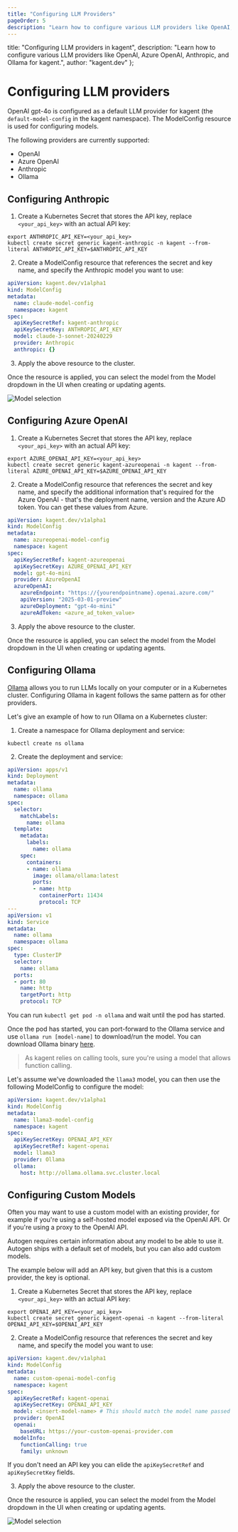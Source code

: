 ```yaml
---
title: "Configuring LLM Providers"
pageOrder: 5
description: "Learn how to configure various LLM providers like OpenAI, Azure OpenAI, Anthropic, and Ollama for kagent."
---
```


  title: "Configuring LLM providers in kagent",
  description: "Learn how to configure various LLM providers like OpenAI, Azure OpenAI, Anthropic, and Ollama for kagent.",
  author: "kagent.dev"
};

# Configuring LLM providers

OpenAI gpt-4o is configured as a default LLM provider for kagent (the `default-model-config` in the kagent namespace). The ModelConfig resource is used for configuring models.

The following providers are currently supported:

- OpenAI
- Azure OpenAI
- Anthropic
- Ollama

## Configuring Anthropic

1. Create a Kubernetes Secret that stores the API key, replace `<your_api_key>` with an actual API key:

```shell
export ANTHROPIC_API_KEY=<your_api_key>
kubectl create secret generic kagent-anthropic -n kagent --from-literal ANTHROPIC_API_KEY=$ANTHROPIC_API_KEY
```

2. Create a ModelConfig resource that references the secret and key name, and specify the Anthropic model you want to use:

```yaml
apiVersion: kagent.dev/v1alpha1
kind: ModelConfig
metadata:
  name: claude-model-config
  namespace: kagent
spec:
  apiKeySecretRef: kagent-anthropic
  apiKeySecretKey: ANTHROPIC_API_KEY
  model: claude-3-sonnet-20240229
  provider: Anthropic
  anthropic: {}
```

3. Apply the above resource to the cluster.

Once the resource is applied, you can select the model from the Model dropdown in the UI when creating or updating agents.

![Model selection](/images/modelselection.png "kagent model selection dropdown")


## Configuring Azure OpenAI

1. Create a Kubernetes Secret that stores the API key, replace `<your_api_key>` with an actual API key:

```shell
export AZURE_OPENAI_API_KEY=<your_api_key>
kubectl create secret generic kagent-azureopenai -n kagent --from-literal AZURE_OPENAI_API_KEY=$AZURE_OPENAI_API_KEY
```

2. Create a ModelConfig resource that references the secret and key name, and specify the additional information that's required for the Azure OpenAI - that's the deployment name, version and the Azure AD token. You can get these values from Azure.

```yaml
apiVersion: kagent.dev/v1alpha1
kind: ModelConfig
metadata:
  name: azureopenai-model-config
  namespace: kagent
spec:
  apiKeySecretRef: kagent-azureopenai
  apiKeySecretKey: AZURE_OPENAI_API_KEY
  model: gpt-4o-mini
  provider: AzureOpenAI
  azureOpenAI:
    azureEndpoint: "https://{yourendpointname}.openai.azure.com/"
    apiVersion: "2025-03-01-preview"
    azureDeployment: "gpt-4o-mini"
    azureAdToken: <azure_ad_token_value>
```

3. Apply the above resource to the cluster.

Once the resource is applied, you can select the model from the Model dropdown in the UI when creating or updating agents.

## Configuring Ollama

[Ollama](https://ollama.com) allows you to run LLMs locally on your computer or in a Kubernetes cluster. Configuring Ollama in kagent follows the same pattern as for other providers.

Let's give an example of how to run Ollama on a Kubernetes cluster:

1. Create a namespace for Ollama deployment and service:

```shell
kubectl create ns ollama
```

2. Create the deployment and service:

```yaml
apiVersion: apps/v1
kind: Deployment
metadata:
  name: ollama
  namespace: ollama
spec:
  selector:
    matchLabels:
      name: ollama
  template:
    metadata:
      labels:
        name: ollama
    spec:
      containers:
      - name: ollama
        image: ollama/ollama:latest
        ports:
        - name: http
          containerPort: 11434
          protocol: TCP
---
apiVersion: v1
kind: Service
metadata:
  name: ollama
  namespace: ollama
spec:
  type: ClusterIP
  selector:
    name: ollama
  ports:
  - port: 80
    name: http
    targetPort: http
    protocol: TCP
```

You can run `kubectl get pod -n ollama` and wait until the pod has started.

Once the pod has started, you can port-forward to the Ollama service and use `ollama run [model-name]` to download/run the model. You can download Ollama binary [here](https://ollama.com/download/).

>As kagent relies on calling tools, sure you're using a model that allows function calling.

Let's assume we've downloaded the `llama3` model, you can then use the following ModelConfig to configure the model:

```yaml
apiVersion: kagent.dev/v1alpha1
kind: ModelConfig
metadata:
  name: llama3-model-config
  namespace: kagent
spec:
  apiKeySecretKey: OPENAI_API_KEY
  apiKeySecretRef: kagent-openai
  model: llama3
  provider: Ollama
  ollama:
    host: http://ollama.ollama.svc.cluster.local
```

## Configuring Custom Models

Often you may want to use a custom model with an existing provider, for example if you're using a self-hosted model exposed via the OpenAI API.
Or if you're using a proxy to the OpenAI API.

Autogen requires certain information about any model to be able to use it. Autogen ships with a default set of models, but you can also add custom models.

The example below will add an API key, but given that this is a custom provider, the key is optional.

1. Create a Kubernetes Secret that stores the API key, replace `<your_api_key>` with an actual API key:

```shell
export OPENAI_API_KEY=<your_api_key>
kubectl create secret generic kagent-openai -n kagent --from-literal OPENAI_API_KEY=$OPENAI_API_KEY
```

2. Create a ModelConfig resource that references the secret and key name, and specify the model you want to use:

```yaml
apiVersion: kagent.dev/v1alpha1
kind: ModelConfig
metadata:
  name: custom-openai-model-config
  namespace: kagent
spec:
  apiKeySecretRef: kagent-openai
  apiKeySecretKey: OPENAI_API_KEY
  model: <insert-model-name> # This should match the model name passed to the provider.
  provider: OpenAI
  openai:
    baseURL: https://your-custom-openai-provider.com
  modelInfo:
    functionCalling: true
    family: unknown
```

If you don't need an API key you can elide the `apiKeySecretRef` and `apiKeySecretKey` fields.

3. Apply the above resource to the cluster.

Once the resource is applied, you can select the model from the Model dropdown in the UI when creating or updating agents.

![Model selection](/images/modelselection.png "kagent model selection dropdown")